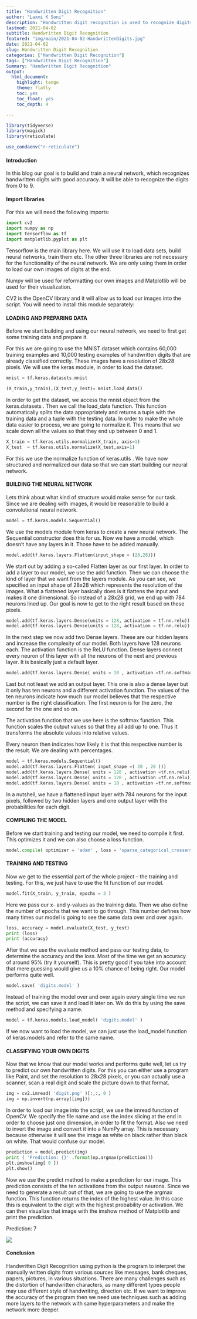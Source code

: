 ```yaml
---
title: "Handwritten Digit Recognition"
author: "Laxmi K Soni"
description: "Handwritten digit recognition is used to recognize digits which are written  by hand using artificial neural networks."
lastmod: 2021-04-02
subtitle: Handwritten Digit Recognition
featured: "img/main/2021-04-02-HandwrittenDigits.jpg"
date: 2021-04-02
slug: Handwritten Digit Recognition
categories: ["Handwritten Digit Recognition"]
tags: ["Handwritten Digit Recognition"]
Summary: "Handwritten Digit Recognition"
output:
  html_document:
    highlight: tango
    theme: flatly
    toc: yes
    toc_float: yes
    toc_depth: 4

---
```


```r
library(tidyverse)
library(magick)
library(reticulate)

use_condaenv("r-reticulate")

```



#### Introduction

In this blog our goal is to build and train a neural network, which recognizes handwritten digits with good accuracy. It will be able to recognize the digits from 0 to 9.

#### Import libraries

For this  we will need the following imports:
```python
import cv2
import numpy as np
import tensorflow as tf
import matplotlib.pyplot as plt
```

Tensorflow is the main library here. We will use it to load data sets, build neural networks, train them etc. The other three libraries are not necessary for the functionality of the neural network. We are only using them in order to load our own images of digits at the end.

Numpy will be used for reformatting our own images and Matplotlib will be used for their visualization.

CV2 is the OpenCV library and it will allow us to load our images into the script. You will need to install this module separately:


#### LOADING AND PREPARING DATA


Before we start building and using our neural network, we need to first get some training data and prepare it.

For this we are going to use the MNIST dataset which contains 60,000 training examples and 10,000 testing examples of handwritten digits that are already classified correctly. These images have a resolution of 28x28 pixels. We will use the keras module, in order to load the dataset.


```python

mnist = tf.keras.datasets.mnist

(X_train,y_train),(X_test,y_Test)= mnist.load_data()
```


In order to get the dataset, we access the mnist object from the keras.datasets . Then we call the load_data function. This function automatically splits the data appropriately and returns a tuple with the training data and a tuple with the testing data.
In order to make the whole data easier to process, we are going to normalize it. This means that we scale down all the values so that they end up between 0 and 1.
```python

X_train = tf.keras.utils.normalize(X_train, axis=1)
X_test  = tf.keras.utils.normalize(X_test,axis=1)
```

For this we use the normalize function of keras.utils . We have now structured and normalized our data so that we can start building our neural network.


#### BUILDING THE NEURAL NETWORK

Lets think about what kind of structure would make sense for our task. Since we are dealing with images, it would be reasonable to build a convolutional neural network.

```python

model = tf.keras.models.Sequential()
```

We use the models module from keras to create a new neural network. The Sequential constructor does this for us. Now we have a model, which doesn’t have any layers in it. Those have to be added manually.


```python
model.add(tf.keras.layers.Flatten(input_shape = (28,28)))
```
We start out by adding a so-called Flatten layer as our first layer. In order to add a layer to our model, we use the add function. Then we can choose the kind of layer that we want from the layers module. As you can see, we specified an input shape of 28x28 which represents the resolution of the images. What a flattened layer basically does is it flattens the input and makes it one dimensional. So instead of a 28x28 grid, we end up with 784 neurons lined up. Our goal is now to get to the right result based on these pixels.


```python

model.add(tf.keras.layers.Dense(units = 128, activation = tf.nn.relu))
model.add(tf.keras.layers.Dense(units = 128, activation = tf.nn.relu))
```
In the next step we now add two Dense layers. These are our hidden layers and increase the complexity of our model. Both layers have 128 neurons each. The activation function is the ReLU function. Dense layers connect every neuron of this layer with all the neurons of the next and previous layer. It is basically just a default layer.
```python

model.add(tf.keras.layers.Dense( units = 10 , activation =tf.nn.softmax))
```
Last but not least we add an output layer. This one is also a dense layer but it only has ten neurons and a different activation function. The values of the ten neurons indicate how much our model believes that the respective number is the right classification. The first neuron is for the zero, the second for the one and so on.

The activation function that we use here is the softmax function. This function scales the output values so that they all add up to one. Thus it transforms the absolute values into relative values.

Every neuron then indicates how likely it is that this respective number is the result. We are dealing with percentages.
```python

model = tf.keras.models.Sequential()
model.add(tf.keras.layers.Flatten( input_shape =( 28 , 28 )))
model.add(tf.keras.layers.Dense( units = 128 , activation =tf.nn.relu))
model.add(tf.keras.layers.Dense( units = 128 , activation =tf.nn.relu))
model.add(tf.keras.layers.Dense( units = 10 , activation =tf.nn.softmax))
```

In a nutshell, we have a flattened input layer with 784 neurons for the input pixels, followed by two hidden layers and one output layer with the probabilities for each digit.


#### COMPILING THE MODEL
Before we start training and testing our model, we need to compile it first. This optimizes it and we can also choose a loss function.

```python

model.compile( optimizer = 'adam' , loss = 'sparse_categorical_crossentropy' , metrics =[ 'accuracy' ])
```

#### TRAINING AND TESTING

Now we get to the essential part of the whole project – the training and testing. For this, we just have to use the fit function of our model.

```python
model.fit(X_train, y_train, epochs = 3 )
```

Here we pass our x- and y-values as the training data. Then we also define the number of epochs that we want to go through. This number defines how many times our model is going to see the same data over and over again.

```python

loss, accuracy = model.evaluate(X_test, y_test)
print (loss)
print (accuracy)
```
After that we use the evaluate method and pass our testing data, to determine the accuracy and the loss. Most of the time we get an accuracy of around 95% (try it yourself). This is pretty good if you take into account that mere guessing would give us a 10% chance of being right. Our model performs quite well.
```python

model.save( 'digits.model' )
```
Instead of training the model over and over again every single time we run the script, we can save it and load it later on. We do this by using the save method and specifying a name.
```python

model = tf.keras.models.load_model( 'digits.model' )
```
If we now want to load the model, we can just use the load_model function of keras.models and refer to the same name.

#### CLASSIFYING YOUR OWN DIGITS

Now that we know that our model works and performs quite well, let us try to predict our own handwritten digits. For this you can either use a program like Paint, and set the resolution to 28x28 pixels, or you can actually use a scanner, scan a real digit and scale the picture down to that format.
```python

img = cv2.imread( 'digit.png' )[:,:, 0 ]
img = np.invert(np.array([img]))
```
In order to load our image into the script, we use the imread function of OpenCV. We specify the file name and use the index slicing at the end in order to choose just one dimension, in order to fit the format. Also we need to invert the image and convert it into a NumPy array. This is necessary because otherwise it will see the image as white on black rather than black on white. That would confuse our model.

```python
prediction = model.predict(img)
print ( 'Prediction: {}' .format(np.argmax(prediction)))
plt.imshow(img[ 0 ])
plt.show() 
```

Now we use the predict method to make a prediction for our image. This prediction consists of the ten activations from the output neurons. Since we need to generate a result out of that, we are going to use the argmax function. This function returns the index of the highest value. In this case this is equivalent to the digit with the highest probability or activation. We can then visualize that image with the imshow method of Matplotlib and print the prediction.

Prediction: 7

![](/img/main/classifiedDigit7.png)


#### Conclusion

Handwritten Digit Recognition using python is the program to interpret the manually written digits from various sources like messages, bank cheques, papers, pictures, in various situations. There are many challenges such as the distortion of handwritten characters, as many different types people may use different style of handwriting, direction etc. If we want to improve the accuracy of the program then we need use techniques such as adding more layers to the network with same hyperparameters and make the network more deeper.



